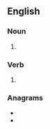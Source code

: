 ==English==

===Noun===
{{head|en|noun plural form}}

# {{plural of|molder|lang=en}}

===Verb===
{{head|en|verb form}}

# {{en-third-person singular of|molder}}

===Anagrams===
* {{l|en|remolds}}
* {{l|en|smolder}}